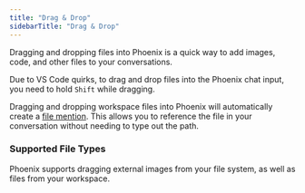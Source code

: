 ```yaml
---
title: "Drag & Drop"
sidebarTitle: "Drag & Drop"
---
```


Dragging and dropping files into Phoenix is a quick way to add images, code, and other files to your conversations.

<Note>Due to VS Code quirks, to drag and drop files into the Phoenix chat input, you need to hold `Shift` while dragging.</Note>

Dragging and dropping workspace files into Phoenix will automatically create a [file mention](/features/at-mentions/file-mentions). This allows you to reference the file in your conversation without needing to type out the path.

### Supported File Types

Phoenix supports dragging external images from your file system, as well as files from your workspace.
